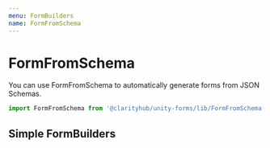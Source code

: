 ```yaml
---
menu: FormBuilders
name: FormFromSchema
---
```



# FormFromSchema

You can use FormFromSchema to automatically generate forms from JSON Schemas.

```js
import FormFromSchema from '@clarityhub/unity-forms/lib/FormFromSchema';
```

## Simple FormBuilders

<Playground>
    <FormFromSchema
        schema={{
            "definitions": {},
            "$schema": "http://json-schema.org/draft-07/schema#",
            "$id": "http://example.com/root.json",
            "type": "object",
            "title": "The Root Schema",
            "required": [
                "name",
                "description"
            ],
            "properties": {
                "name": {
                "$id": "#/properties/name",
                "type": "string",
                "title": "The Name Schema",
                "default": "",
                "examples": [
                    "A green door"
                ],
                "pattern": "^(.*)$"
                },
                "description": {
                "$id": "#/properties/description",
                "type": "string",
                "title": "The Description Schema",
                "default": "",
                "examples": [
                    ""
                ],
                "pattern": "^(.*)$"
                }
            }
        }}
    />
</Playground>

